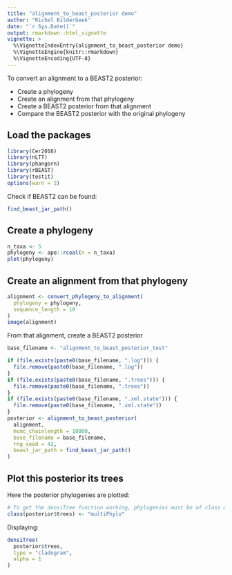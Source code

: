 ```yaml
---
title: "alignment_to_beast_posterior demo"
author: "Richel Bilderbeek"
date: "`r Sys.Date()`"
output: rmarkdown::html_vignette
vignette: >
  %\VignetteIndexEntry{alignment_to_beast_posterior demo}
  %\VignetteEngine{knitr::rmarkdown}
  %\VignetteEncoding{UTF-8}
---
```


To convert an alignment to a BEAST2 posterior:

 * Create a phylogeny
 * Create an alignment from that phylogeny
 * Create a BEAST2 posterior from that alignment
 * Compare the BEAST2 posterior with the original phylogeny

## Load the packages

```r
library(Cer2016)
library(nLTT)
library(phangorn)
library(rBEAST)
library(testit)
options(warn = 2)
```

Check if BEAST2 can be found:

```r
find_beast_jar_path()
```

## Create a phylogeny

```r
n_taxa <- 5
phylogeny <- ape::rcoal(n = n_taxa)
plot(phylogeny)
```

## Create an alignment from that phylogeny

```r
alignment <- convert_phylogeny_to_alignment(
  phylogeny = phylogeny,
  sequence_length = 10
)
image(alignment)
```

From that alignment, create a BEAST2 posterior

```r
base_filename <- "alignment_to_beast_posterior_test"

if (file.exists(paste0(base_filename, ".log"))) {
  file.remove(paste0(base_filename, ".log"))  
}
if (file.exists(paste0(base_filename, ".trees"))) {
  file.remove(paste0(base_filename, ".trees"))  
}
if (file.exists(paste0(base_filename, ".xml.state"))) {
  file.remove(paste0(base_filename, ".xml.state"))  
}
posterior <- alignment_to_beast_posterior(
  alignment,
  mcmc_chainlength = 10000,
  base_filename = base_filename,
  rng_seed = 42,
  beast_jar_path = find_beast_jar_path()
)
```

## Plot this posterior its trees

Here the posterior phylogenies are plotted:

```r
# To get the densiTree function working, phylogenies must be of class multiphylo
class(posterior$trees) <- "multiPhylo"
```

Displaying:

```r
densiTree(
  posterior$trees, 
  type = "cladogram",
  alpha = 1
)
```
